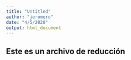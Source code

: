 ```yaml
---
title: "Untitled"
author: "jeromero"
date: "4/5/2020"
output: html_document
---
```


## Este es un archivo de reducción
